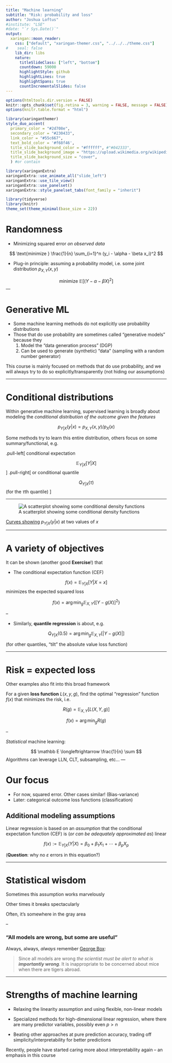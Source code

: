 ```yaml
---
title: "Machine learning"
subtitle: "Risk: probability and loss"
author: "Joshua Loftus"
#institute: "LSE"
#date: "`r Sys.Date()`"
output:
  xaringan::moon_reader:
    css: ["default", "xaringan-themer.css", "../../../theme.css"]
#    seal: false    
    lib_dir: libs
    nature:
      titleSlideClass: ["left", "bottom"]
      countdown: 59000
      highlightStyle: github
      highlightLines: true
      highlightSpans: true
      countIncrementalSlides: false
---
```


```r
options(htmltools.dir.version = FALSE)
knitr::opts_chunk$set(fig.retina = 3, warning = FALSE, message = FALSE)
options(knitr.table.format = "html")
```

```r
library(xaringanthemer)
style_duo_accent(
  primary_color = "#2d708e",
  secondary_color = "#230433",
  link_color = "#55c667",
  text_bold_color = '#f68f46',
  title_slide_background_color = "#ffffff", #"#042333",
  title_slide_background_image = "https://upload.wikimedia.org/wikipedia/commons/3/34/Wreck_of_The_Queen_Victoria_Dublin_Mail_Steam_Packet_in_a_snowstorm_on_the_Howth_Rocks%2C_Coast_of_Ireland%2C_between_2_and_3_o%27clock_on_Tuesday_Morning%2C_February_15th_1853%2C_when_80_of_the_unfortunate_Passengers_and_Crew_RMG_PU6699.jpg",
  title_slide_background_size = "cover",
  ) #or contain
```

```r
library(xaringanExtra)
xaringanExtra::use_animate_all("slide_left")
xaringanExtra::use_tile_view()
xaringanExtra::use_panelset()
xaringanExtra::style_panelset_tabs(font_family = "inherit")
```

```r
library(tidyverse)
library(knitr)
theme_set(theme_minimal(base_size = 22))
```

<style type="text/css">
.remark-slide-content {
    font-size: 1.2rem;
    padding: 1em 4em 1em 4em;
}
</style>

# Randomness

- Minimizing squared error *on observed data*

$$
\text{minimize } \frac{1}{n} \sum_{i=1}^n (y_i - \alpha - \beta x_i)^2
$$

- Plug-in principle: assuming a probability model, i.e. some joint distribution $p_{X,Y}(x,y)$

$$
\text{minimize } \mathbb E[(Y - \alpha - \beta X)^2]
$$
---

# Generative ML

- Some machine learning methods do not explicitly use probability distributions
- Those that do use probability are sometimes called "generative models" because they
  1. Model the "data generation process" (DGP)
  2. Can be used to generate (synthetic) "data" (sampling with a random number generator)
  
This course is mainly focused on methods that do use probability, and we will always try to do so explicitly/transparently (not hiding our assumptions)

---

# Conditional distributions

Within generative machine learning, supervised learning is broadly about modeling the *conditional distribution of the outcome given the features* 

$$p_{Y|X}(y|x) =  p_{X,Y}(x,y) / p_{X}(x)$$

Some methods try to learn this entire distribution, others focus on some summary/functional, e.g.

.pull-left[
conditional expectation

$$
\mathbb E_{Y|X}[Y|X]
$$
]
.pull-right[
or conditional quantile

$$
Q_{Y|X}(\tau)
$$
(for the $\tau$th quantile)
]

---

![A scatterplot showing some conditional density functions](conditionaldist.png)

[Curves showing](https://stats103.com/regression-inference-part-i/) $p_{Y|X}(y|x)$ at two values of $x$

---

# A variety of objectives

It can be shown (another good **Exercise**!) that

- The conditional expectation function (CEF)

$$f(x) = \mathbb E_{Y|X}[Y|X = x]$$
minimizes the expected squared loss

$$f(x) = \arg \min_g \mathbb E_{X,Y} \{ [ Y - g(X) ]^2 \}$$

--

- Similarly, **quantile regression** is about, e.g.

$$Q_{Y|X}(0.5) = \arg \min_g \mathbb E_{X,Y} [ |Y - g(X)| ]$$

(for other quantiles, "tilt" the absolute value loss function)

---

# Risk = expected loss

Other examples also fit into this broad framework

For a given **loss function** $L(x,y,g)$, find the optimal "regression" function $f(x)$ that minimizes the risk, i.e.

$$
R(g) = \mathbb E_{X,Y}[L(X,Y,g)]
$$

$$f(x) = \arg \min_g R(g)$$

--

*Statistical* machine learning:

$$
\mathbb E \longleftrightarrow \frac{1}{n} \sum
$$
Algorithms can leverage LLN, CLT, subsampling, etc...
---

# Our focus

- For now, squared error. Other cases similar! (Bias-variance)
- Later: categorical outcome loss functions (classification)

## Additional modeling assumptions

Linear regression is based on an *assumption* that the conditional expectation function (CEF) is (*or can be adequately approximated as*) linear

$$
f(x) := \mathbb E_{Y|X}(Y|X) = \beta_0 + \beta_1 X_1 + \cdots + \beta_p X_p
$$

(**Question**: why no $\varepsilon$ errors in this equation?)

---

# Statistical wisdom

Sometimes this assumption works marvelously

Other times it breaks spectacularly

Often, it's somewhere in the gray area

--

### "All models are wrong, but some are useful"

Always, always, *always* remember [George Box](https://en.wikipedia.org/wiki/All_models_are_wrong):

> Since all models are wrong *the scientist must be alert to what is **importantly wrong***. It is inappropriate to be concerned about mice when there are tigers abroad.

---

# Strengths of machine learning

- Relaxing the linearity assumption and using flexible, non-linear models

- Specialized methods for high-dimensional linear regression, where there are many predictor variables, possibly even $p > n$

- Beating other approaches at pure prediction accuracy, trading off simplicity/interpretability for better predictions

Recently, people have started caring more about interpretability again -- an emphasis in this course